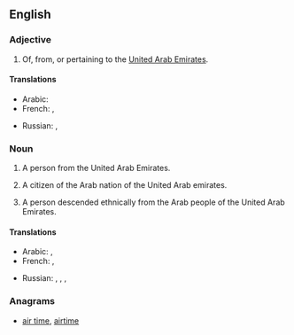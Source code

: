 {{also|emirati}}
==English==

===Adjective===
{{en-adj|-}}

# Of, from, or pertaining to the [[United Arab Emirates]].

====Translations====
{{trans-top|Of, from, or pertaining to United Arab Emirates}}
* Arabic: {{t|ar|إماراتي‎|tr='imaraatiy}}
* French: {{t+|fr|émirati}}, {{t+|fr|émirien}}
{{trans-mid}}
* Russian: {{t|ru|эмиратский|tr=emirátskij}}, {{t-|ru|ОАЭ|tr=o-a-é}}
{{trans-bottom}}

===Noun===
{{en-noun}}

# A person from the United Arab Emirates.
# {{historical}} A citizen of the Arab nation of the United Arab emirates.
# A person descended ethnically from the Arab people of the United Arab Emirates.

====Translations====
{{trans-top|A person from the United Arab Emirates}}
* Arabic: {{t|ar|إماراتي‎|m|tr='imaraatiy}}, {{t|ar|إماراتية|f|tr='imaratíyya}}
* French: {{t-|fr|Émirati}},  {{t-|fr|Émirien|m}}
{{trans-mid}}
* Russian: {{t|ru|житель ОАЭ|m|tr=žítel' o-a-é}},  {{t|ru|жительница ОАЭ|f|tr=žítel'nica o-a-é}}, {{t|ru|эмиратец|m|tr=emirátec}}, {{t|ru|эмиратка|f|tr=emirátka}}
{{trans-bottom}}

===Anagrams===
* [[air time#English|air time]], [[airtime#English|airtime]]